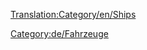 [[Translation:Category/en/Ships]]


{{en/Bilingual box|de
|Atrikel, die Schiffe, Häfen, Werften und Schiffsmanagement behandeln, sind hier aufgelistet.
|Articles relating to Ships, Docks and Ship management are listed here.}}
{{en/catmore}}

[[Category:de/Fahrzeuge]]